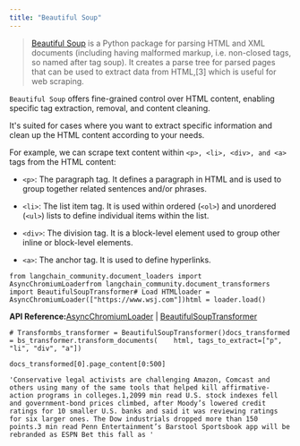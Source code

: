 ```yaml
---
title: "Beautiful Soup"
---
```


> [Beautiful Soup](https://www.crummy.com/software/BeautifulSoup/) is a Python package for parsing HTML and XML documents (including having malformed markup, i.e. non-closed tags, so named after tag soup). It creates a parse tree for parsed pages that can be used to extract data from HTML,\[3] which is useful for web scraping.

`Beautiful Soup` offers fine-grained control over HTML content, enabling specific tag extraction, removal, and content cleaning.

It's suited for cases where you want to extract specific information and clean up the HTML content according to your needs.

For example, we can scrape text content within `<p>, <li>, <div>, and <a>` tags from the HTML content:

* `<p>`: The paragraph tag. It defines a paragraph in HTML and is used to group together related sentences and/or phrases.

* `<li>`: The list item tag. It is used within ordered (`<ol>`) and unordered (`<ul>`) lists to define individual items within the list.

* `<div>`: The division tag. It is a block-level element used to group other inline or block-level elements.

* `<a>`: The anchor tag. It is used to define hyperlinks.

```
from langchain_community.document_loaders import AsyncChromiumLoaderfrom langchain_community.document_transformers import BeautifulSoupTransformer# Load HTMLloader = AsyncChromiumLoader(["https://www.wsj.com"])html = loader.load()
```

**API Reference:**[AsyncChromiumLoader](https://python.langchain.com/api_reference/community/document_loaders/langchain_community.document_loaders.chromium.AsyncChromiumLoader.html) | [BeautifulSoupTransformer](https://python.langchain.com/api_reference/community/document_transformers/langchain_community.document_transformers.beautiful_soup_transformer.BeautifulSoupTransformer.html)

```
# Transformbs_transformer = BeautifulSoupTransformer()docs_transformed = bs_transformer.transform_documents(    html, tags_to_extract=["p", "li", "div", "a"])
```

```
docs_transformed[0].page_content[0:500]
```

```
'Conservative legal activists are challenging Amazon, Comcast and others using many of the same tools that helped kill affirmative-action programs in colleges.1,2099 min read U.S. stock indexes fell and government-bond prices climbed, after Moody’s lowered credit ratings for 10 smaller U.S. banks and said it was reviewing ratings for six larger ones. The Dow industrials dropped more than 150 points.3 min read Penn Entertainment’s Barstool Sportsbook app will be rebranded as ESPN Bet this fall as '
```

